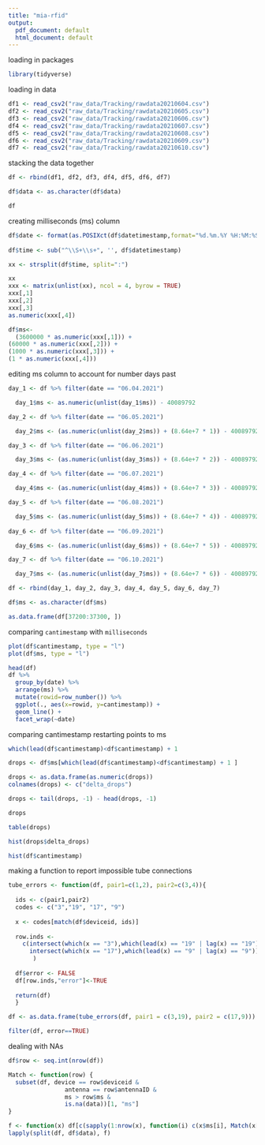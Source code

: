 ```yaml
---
title: "mia-rfid"
output:
  pdf_document: default
  html_document: default
---
```


loading in packages
```r
library(tidyverse)

```

loading in data
```r
df1 <- read_csv2("raw_data/Tracking/rawdata20210604.csv")
df2 <- read_csv2("raw_data/Tracking/rawdata20210605.csv")
df3 <- read_csv2("raw_data/Tracking/rawdata20210606.csv")
df4 <- read_csv2("raw_data/Tracking/rawdata20210607.csv")
df5 <- read_csv2("raw_data/Tracking/rawdata20210608.csv")
df6 <- read_csv2("raw_data/Tracking/rawdata20210609.csv")
df7 <- read_csv2("raw_data/Tracking/rawdata20210610.csv")
```

stacking the data together
```r
df <- rbind(df1, df2, df3, df4, df5, df6, df7)

df$data <- as.character(df$data)

df
```

creating milliseconds (ms) column
```r
df$date <- format(as.POSIXct(df$datetimestamp,format="%d.%m.%Y %H:%M:%S:%OS"),"%m.%d.%Y")
  
df$time <- sub("^\\S+\\s+", '', df$datetimestamp)

xx <- strsplit(df$time, split=":")

xx
xxx <- matrix(unlist(xx), ncol = 4, byrow = TRUE)
xxx[,1]
xxx[,2]
xxx[,3]
as.numeric(xxx[,4])

df$ms<-
  (3600000 * as.numeric(xxx[,1])) +
(60000 * as.numeric(xxx[,2])) +
(1000 * as.numeric(xxx[,3])) +
(1 * as.numeric(xxx[,4]))
```

editing ms column to account for number days past
```r
day_1 <- df %>% filter(date == "06.04.2021")

  day_1$ms <- as.numeric(unlist(day_1$ms)) - 40089792

day_2 <- df %>% filter(date == "06.05.2021")

  day_2$ms <- (as.numeric(unlist(day_2$ms)) + (8.64e+7 * 1)) - 40089792

day_3 <- df %>% filter(date == "06.06.2021")

  day_3$ms <- (as.numeric(unlist(day_3$ms)) + (8.64e+7 * 2)) - 40089792

day_4 <- df %>% filter(date == "06.07.2021")

  day_4$ms <- (as.numeric(unlist(day_4$ms)) + (8.64e+7 * 3)) - 40089792

day_5 <- df %>% filter(date == "06.08.2021")

  day_5$ms <- (as.numeric(unlist(day_5$ms)) + (8.64e+7 * 4)) - 40089792
  
day_6 <- df %>% filter(date == "06.09.2021")

  day_6$ms <- (as.numeric(unlist(day_6$ms)) + (8.64e+7 * 5)) - 40089792

day_7 <- df %>% filter(date == "06.10.2021")

  day_7$ms <- (as.numeric(unlist(day_7$ms)) + (8.64e+7 * 6)) - 40089792

df <- rbind(day_1, day_2, day_3, day_4, day_5, day_6, day_7)

df$ms <- as.character(df$ms)

as.data.frame(df[37200:37300, ])
```

comparing `cantimestamp` with `milliseconds`
```r
plot(df$cantimestamp, type = "l")
plot(df$ms, type = "l")

```
```r
head(df)
df %>% 
  group_by(date) %>%
  arrange(ms) %>%
  mutate(rowid=row_number()) %>%
  ggplot(., aes(x=rowid, y=cantimestamp)) +
  geom_line() +
  facet_wrap(~date)
```

comparing cantimestamp restarting points to ms
```r
which(lead(df$cantimestamp)<df$cantimestamp) + 1 

drops <- df$ms[which(lead(df$cantimestamp)<df$cantimestamp) + 1 ]

drops <- as.data.frame(as.numeric(drops))
colnames(drops) <- c("delta_drops")

drops <- tail(drops, -1) - head(drops, -1)

drops

table(drops)

hist(drops$delta_drops)

hist(df$cantimestamp)
```

making a function to report impossible tube connections
```r
tube_errors <- function(df, pair1=c(1,2), pair2=c(3,4)){
  
  ids <- c(pair1,pair2)
  codes <- c("3","19", "17", "9")
  
  x <- codes[match(df$deviceid, ids)]
  
  row.inds <-
    c(intersect(which(x == "3"),which(lead(x) == "19" | lag(x) == "19")),
      intersect(which(x == "17"),which(lead(x) == "9" | lag(x) == "9"))
       )
  
  df$error <- FALSE
  df[row.inds,"error"]<-TRUE
  
  return(df)
  }

df <- as.data.frame(tube_errors(df, pair1 = c(3,19), pair2 = c(17,9)))

filter(df, error==TRUE)

```

dealing with NAs
```r
df$row <- seq.int(nrow(df)) 

Match <- function(row) {
  subset(df, device == row$deviceid & 
                antenna == row$antennaID &
                ms > row$ms &
                is.na(data))[1, "ms"]
}

f <- function(x) df[c(sapply(1:nrow(x), function(i) c(x$ms[i], Match(x[i, ])))), ]
lapply(split(df, df$data), f)
```

























